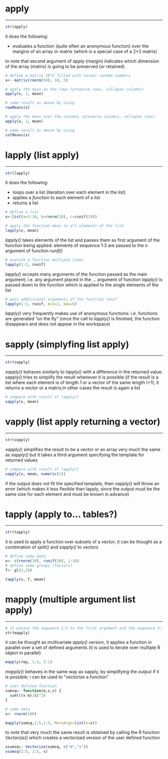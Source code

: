 # apply

****

```r
str(apply)
```

it does the following:

- evaluates a function (quite often an anonymous function) over the margins of an array or matrix (which is a special case of a 2*2 matrix) 

to note that second argument of *apply* (margin) indicates which dimension of the array (matrix) is going to be preserved (or retained)

```r
# define a matrix 10*5 filled with normal random numbers
x<- matrix(rnorm(50), 10, 5)
```

```r
# apply the mean on the rows (preserve rows, collapse columns)
apply(x, 1, mean)

# same result as above by using 
rowMeans(x) 

# apply the mean over the columns (preserve columns, collapse rows)
apply(x, 2, mean)

# same result as above by using 
colMeans(x) 

```

# lapply (list apply)
***

```r
str(lapply)
```

it does the following:

- loops over a list (iteration over each element in the list)
- applies a *function* to each element of a list
- returns a list

```r
# define a list
x<-list(a=1:10, b=rnorm(10), c=runif(10))
```

```r
# apply the function mean to all elements of the list
lapply(x, mean)
```

*lapply()* takes elements of the list and passes them as first argument of the function being applied: elements of sequence 1:3 are passed to the n argument of function *runif()*

```r
# evalute a function multiple times
lapply(1:3, runif)
```

*lapply()* accepts many arguments of the function passed as the main argument; i.e. any argument placed in the ... argument of function *lapply()* is passed down to the function which is applied to the single elements of the list

```r
# pass addtitional arguments of the function runif
lapply(1:3, runif, min=1, max=5)
```

*lapply()* very frequently makes use of anonymous functions: i.e. functions are
generated "on the fly" (once the call to *lapply()* is finished, the function
disappears and does not appear in the workspace)


# sapply (simplyfing list apply)

***

```r
str(sapply)
```

*sapply()* behaves similarly to *lapply()* with a difference in the returned value: sapply() tries to simplify the result whenever it is possible (if the result is a list where each element is of length 1 or a vector of the same length (>1), it returns a vector or a matrix;in other cases the result is again a list

```r
# compare with result of lapply()
sapply(x, mean)
```

# vapply (list apply returning a vector)

***

```r
str(vapply)
```

*vapply()* simplifies the result to be a vector or an array very much the same as *sapply()* but it takes a third argument specifying the template for  returned values

```r
# compare with result of lapply()
vapply(x, mean, numeric(1))
```

if the output does not fit the specified template, then *vapply()* will throw an error (which makes it less flexible than lapply, since the output must be the same size for each element and must be known in advance)

# tapply (apply to... tables?)

***

```r
str(tapply)
```

it is used to apply a function over subsets of a vector; it can be thought as a combination of *split()* and *sapply()* to vectors


```r
# define some data
x<- c(rnorm(10), runif(10), 1:10)
# define some groups (factors)
f<- gl(3,10)
```

```r
tapply(x, f, mean)
```

# mapply (multiple argument list apply)

***

```r
# it passes the sequence 1:3 to the first argument and the sequence 3:1 to the second argument of the function *rep()*
str(mapply)
```

it can be thought as multivariate *apply()* version, it applies a function in parallel over a set of defined arguments (it is used to iterate over multiple R object in parallel)

```r
mapply(rep, 1:3, 3:1)
```
*mapply()* behaves in the same way as sapply, by simplifying the output if it is possible; i can be used to "vectorize a function"

```r
# user defined function
sumsq<- function(m,s,x) {
  sum(((x-m)/s)^2)
}

# some data
x<- rnorm(100)

```


```r
mapply(sumsq,1:5,1:5, MoreArgs=list(x=x))
```

to note that very much the same result is obtained by calling the R function *Vectorize()* which creates a vectorized version of the user defined function

```r
vsumsq<- Vectorize(sumsq, c("m","s"))
vsumsq(1:5, 1:5, x)
```
